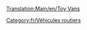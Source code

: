 [[Translation:Main/en/Toy Vans]]
{{fr/Vehicule routier|nom      = Camion de jouets MightyMover
  |img      = MightyMover Toy.png
  |prix     = 4 797£ (9 594$)
  |vitesse  = 48 km/h (30 mph)
  |annualite= 421£ (842$)
  |design   = 1935
  |vie      = 15
  |capacite = 17 [[Main/fr/Jouet|jouets]]
}}
{{fr/Vehicule routier|nom      = Camion de jouets Powernaught
  |img      = Powernaught Toy.png
  |prix     = 6 027£ (12 054$)
  |vitesse  = 88 km/h (55 mph)
  |annualite= 787£ (1 574$)
  |design   = 1978
  |vie      = 15
  |capacite = 19 [[Main/fr/Jouet|jouets]]
}}
{{fr/Vehicule routier|nom      = Camion de jouets Wizzow
  |img      = Wizzow Toy.png
  |prix     = 6 437£ (12 874$)
  |vitesse  = 112 km/h (70 mph)
  |annualite= 1 125£ (2 250$)
  |design   = 2015
  |vie      = 15
  |capacite = 22 [[Main/fr/Jouet|jouets]]
}}
[[Category:fr/Véhicules routiers]]